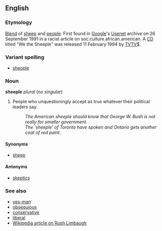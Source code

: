 ==English==
===Etymology===
[[Blend]] of [[sheep]] and [[people]]. First found in [[Google]]'s [[Usenet]] archive on 26 September 1991 in a racist article on soc.culture.african.american. A [[CD]] titled "We the Sheeple" was released 11 February 1994 by [[w:TVTV$|TVTV$]].

===Variant spelling===
*[[sheople]]<!-- about 200 Google hits compared to 26,000 for "sheeple" -->

===Noun===
'''sheeple''' ''plural'' (''no singular'')

#People who unquestioningly accept as true whatever their political leaders say.
#:''The American sheeple should know that George W. Bush is not really for smaller government.''
#:''The 'sheeple' of Toronto have spoken and Ontario gets another coat of red paint''.

====Synonyms====
*[[sheep]]

====Antonyms====
*[[skeptic]]s

===See also===
*[[yes-man]]
*[[obsequious]]
*[[conservative]]
*[[liberal]]
*[[w:Rush Limbaugh|Wikipedia article on Rush Limbaugh]]